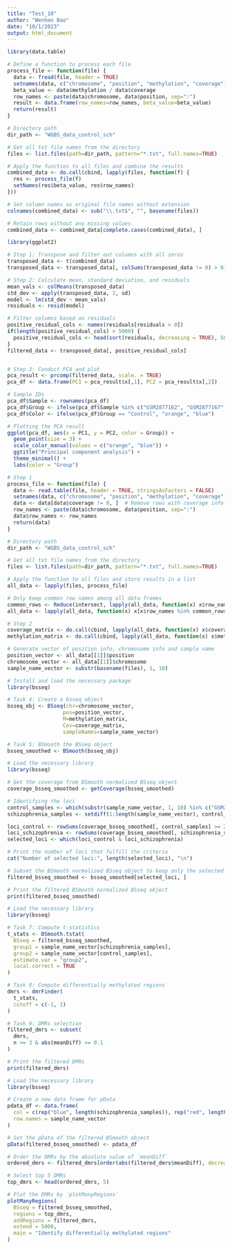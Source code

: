 ```yaml
---
title: "Test_10"
author: "Wenhan Bao"
date: "10/1/2023"
output: html_document
---
```


```r
library(data.table)

# Define a function to process each file
process_file <- function(file) {
  data <- fread(file, header = TRUE)
  setnames(data, c("chromosome", "position", "methylation", "coverage"))
  beta_value <- data$methylation / data$coverage
  row_names <- paste(data$chromosome, data$position, sep=":")
  result <- data.frame(row_names=row_names, beta_value=beta_value)
  return(result)
}

# Directory path
dir_path <- "WGBS_data_control_sch"

# Get all txt file names from the directory
files <- list.files(path=dir_path, pattern="*.txt", full.names=TRUE)

# Apply the function to all files and combine the results
combined_data <- do.call(cbind, lapply(files, function(f) {
  res <- process_file(f)
  setNames(res$beta_value, res$row_names)
}))

# Set column names as original file names without extension
colnames(combined_data) <- sub("\\.txt$", "", basename(files))

# Retain rows without any missing values
combined_data <- combined_data[complete.cases(combined_data), ]

```

```r
library(ggplot2)

# Step 1: Transpose and filter out columns with all zeros
transposed_data <- t(combined_data)
transposed_data <- transposed_data[, colSums(transposed_data != 0) > 0]

# Step 2: Calculate mean, standard deviation, and residuals
mean_vals <- colMeans(transposed_data)
std_dev <- apply(transposed_data, 2, sd)
model <- lm(std_dev ~ mean_vals)
residuals <- resid(model)

# Filter columns based on residuals
positive_residual_cols <- names(residuals[residuals > 0])
if(length(positive_residual_cols) > 5000) {
  positive_residual_cols <- head(sort(residuals, decreasing = TRUE), 5000)
}
filtered_data <- transposed_data[, positive_residual_cols]


# Step 3: Conduct PCA and plot
pca_result <- prcomp(filtered_data, scale. = TRUE)
pca_df <- data.frame(PC1 = pca_result$x[,1], PC2 = pca_result$x[,2])

# Sample IDs
pca_df$Sample <- rownames(pca_df)
pca_df$Group <- ifelse(pca_df$Sample %in% c("GSM2877162", "GSM2877167", "GSM2877169"), "Control", "Schizophrenia")
pca_df$Color <- ifelse(pca_df$Group == "Control", "orange", "blue")

# Plotting the PCA result
ggplot(pca_df, aes(x = PC1, y = PC2, color = Group)) +
  geom_point(size = 3) +
  scale_color_manual(values = c("orange", "blue")) +
  ggtitle("Principal component analysis") +
  theme_minimal() +
  labs(color = "Group")

```

```r
# Step 1
process_file <- function(file) {
  data <- read.table(file, header = TRUE, stringsAsFactors = FALSE)
  setnames(data, c("chromosome", "position", "methylation", "coverage"))
  data <- data[data$coverage != 0, ]  # Remove rows with coverage info equal to zero
  row_names <- paste(data$chromosome, data$position, sep=":")
  data$row_names <- row_names
  return(data)
}

# Directory path
dir_path <- "WGBS_data_control_sch"

# Get all txt file names from the directory
files <- list.files(path=dir_path, pattern="*.txt", full.names=TRUE)

# Apply the function to all files and store results in a list
all_data <- lapply(files, process_file)

# Only keep common row names among all data frames
common_rows <- Reduce(intersect, lapply(all_data, function(x) x$row_names))
all_data <- lapply(all_data, function(x) x[x$row_names %in% common_rows, ])

# Step 2
coverage_matrix <- do.call(cbind, lapply(all_data, function(x) x$coverage))
methylation_matrix <- do.call(cbind, lapply(all_data, function(x) x$methylation))

# Generate vector of position info, chromosome info and sample name
position_vector <- all_data[[1]]$position
chromosome_vector <- all_data[[1]]$chromosome
sample_name_vector <- substr(basename(files), 1, 10)

```

```r
# Install and load the necessary package
library(bsseq)

# Task 4: Create a bsseq object
bsseq_obj <- BSseq(chr=chromosome_vector,
                  pos=position_vector,
                  M=methylation_matrix,
                  Cov=coverage_matrix,
                  sampleNames=sample_name_vector)
```


```r
# Task 5: BSmooth the BSseq object
bsseq_smoothed <- BSmooth(bsseq_obj)

```

```r
# Load the necessary library
library(bsseq)

# Get the coverage from BSmooth normalized BSseq object
coverage_bsseq_smoothed <- getCoverage(bsseq_smoothed)

# Identifying the loci 
control_samples <- which(substr(sample_name_vector, 1, 10) %in% c("GSM2877162", "GSM2877167", "GSM2877169"))
schizophrenia_samples <- setdiff(1:length(sample_name_vector), control_samples)

loci_control <- rowSums(coverage_bsseq_smoothed[, control_samples] >= 2) >= 2
loci_schizophrenia <- rowSums(coverage_bsseq_smoothed[, schizophrenia_samples] >= 2) >= 2
selected_loci <- which(loci_control & loci_schizophrenia)

# Print the number of loci that fulfill the criteria
cat("Number of selected loci:", length(selected_loci), "\n")

# Subset the BSmooth normalized BSseq object to keep only the selected loci
filtered_bsseq_smoothed <- bsseq_smoothed[selected_loci, ]

# Print the filtered BSmooth normalized BSseq object
print(filtered_bsseq_smoothed)

```
```r
# Load the necessary library
library(bsseq)

# Task 7: Compute t-statistics
t_stats <- BSmooth.tstat(
  BSseq = filtered_bsseq_smoothed, 
  group1 = sample_name_vector[schizophrenia_samples], 
  group2 = sample_name_vector[control_samples], 
  estimate.var = "group2", 
  local.correct = TRUE
)

# Task 8: Compute differentially methylated regions
dmrs <- dmrFinder(
  t_stats, 
  cutoff = c(-1, 1)
)

# Task 9: DMRs selection
filtered_dmrs <- subset(
  dmrs, 
  n >= 3 & abs(meanDiff) >= 0.1
)

# Print the filtered DMRs
print(filtered_dmrs)

```

```r
# Load the necessary library
library(bsseq)

# Create a new data frame for pData
pdata_df <- data.frame(
  col = c(rep("blue", length(schizophrenia_samples)), rep("red", length(control_samples))),
  row.names = sample_name_vector
)

# Set the pData of the filtered BSmooth object
pData(filtered_bsseq_smoothed) <- pdata_df

# Order the DMRs by the absolute value of `meanDiff`
ordered_dmrs <- filtered_dmrs[order(abs(filtered_dmrs$meanDiff), decreasing = TRUE), ]

# Select top 5 DMRs
top_dmrs <- head(ordered_dmrs, 5)

# Plot the DMRs by `plotManyRegions`
plotManyRegions(
  BSseq = filtered_bsseq_smoothed, 
  regions = top_dmrs, 
  addRegions = filtered_dmrs, 
  extend = 5000, 
  main = "Identify differentially methylated regions"
)

```


